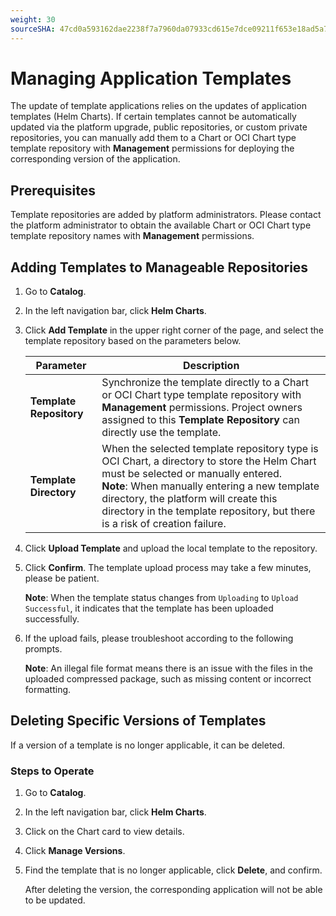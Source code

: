 ```yaml
---
weight: 30
sourceSHA: 47cd0a593162dae2238f7a7960da07933cd615e7dce09211f653e18ad5a7a657
---
```


# Managing Application Templates

The update of template applications relies on the updates of application templates (Helm Charts). If certain templates cannot be automatically updated via the platform upgrade, public repositories, or custom private repositories, you can manually add them to a Chart or OCI Chart type template repository with **Management** permissions for deploying the corresponding version of the application.

## Prerequisites

Template repositories are added by platform administrators. Please contact the platform administrator to obtain the available Chart or OCI Chart type template repository names with **Management** permissions.

## Adding Templates to Manageable Repositories

1. Go to **Catalog**.

2. In the left navigation bar, click **Helm Charts**.

3. Click **Add Template** in the upper right corner of the page, and select the template repository based on the parameters below.

   | Parameter       | Description                                                                                                 |
   | -------- | --------------------------------------------------------------------------------------------------------- |
   | **Template Repository** | Synchronize the template directly to a Chart or OCI Chart type template repository with **Management** permissions. Project owners assigned to this **Template Repository** can directly use the template.                                          |
   | **Template Directory** | When the selected template repository type is OCI Chart, a directory to store the Helm Chart must be selected or manually entered. <br />**Note**: When manually entering a new template directory, the platform will create this directory in the template repository, but there is a risk of creation failure. |

4. Click **Upload Template** and upload the local template to the repository.

5. Click **Confirm**. The template upload process may take a few minutes, please be patient.

   **Note**: When the template status changes from `Uploading` to `Upload Successful`, it indicates that the template has been uploaded successfully.

6. If the upload fails, please troubleshoot according to the following prompts.

   **Note**: An illegal file format means there is an issue with the files in the uploaded compressed package, such as missing content or incorrect formatting.

## Deleting Specific Versions of Templates

If a version of a template is no longer applicable, it can be deleted.

### Steps to Operate

1. Go to **Catalog**.

2. In the left navigation bar, click **Helm Charts**.

3. Click on the Chart card to view details.

4. Click **Manage Versions**.

5. Find the template that is no longer applicable, click **Delete**, and confirm.

   After deleting the version, the corresponding application will not be able to be updated.